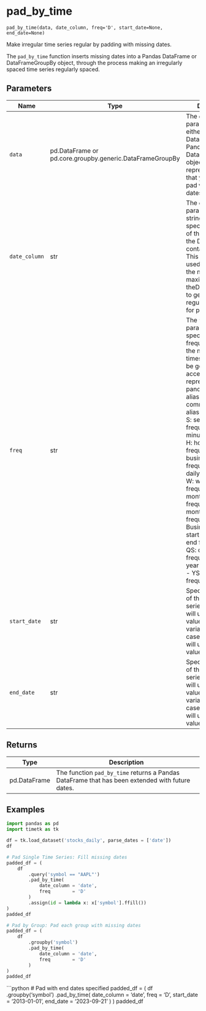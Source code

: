 # pad_by_time { #timetk.pad_by_time }

`pad_by_time(data, date_column, freq='D', start_date=None, end_date=None)`

Make irregular time series regular by padding with missing dates.


The `pad_by_time` function inserts missing dates into a Pandas DataFrame or DataFrameGroupBy object, through the process making an irregularly spaced time series regularly spaced.

## Parameters

| Name          | Type                                                     | Description                                                                                                                                                                                                                                                                                                                                                                                                                                                                                                                                    | Default    |
|---------------|----------------------------------------------------------|------------------------------------------------------------------------------------------------------------------------------------------------------------------------------------------------------------------------------------------------------------------------------------------------------------------------------------------------------------------------------------------------------------------------------------------------------------------------------------------------------------------------------------------------|------------|
| `data`        | pd.DataFrame or pd.core.groupby.generic.DataFrameGroupBy | The `data` parameter can be either a Pandas DataFrame or a Pandas DataFrameGroupBy object. It represents the data that you want to pad with missing dates.                                                                                                                                                                                                                                                                                                                                                                                     | _required_ |
| `date_column` | str                                                      | The `date_column` parameter is a string that specifies the name of the column in the DataFrame that contains the dates. This column will be used to determine the minimum and maximum dates in theDataFrame, and to generate the regular date range for padding.                                                                                                                                                                                                                                                                               | _required_ |
| `freq`        | str                                                      | The `freq` parameter specifies the frequency at which the missing timestamps should be generated. It accepts a string representing a pandas frequency alias. Some common frequency aliases include:  - S: secondly frequency - min: minute frequency - H: hourly frequency - B: business day frequency - D: daily frequency - W: weekly frequency - M: month end frequency - MS: month start frequency - BMS: Business month start - Q: quarter end frequency - QS: quarter start frequency - Y: year end frequency - YS: year start frequency | `'D'`      |
| `start_date`  | str                                                      | Specifies the start of the padded series.  If NULL, it will use the lowest value of the input variable. In the case of groups, it will use the lowest value by group.                                                                                                                                                                                                                                                                                                                                                                          | `None`     |
| `end_date`    | str                                                      | Specifies the end of the padded series.  If NULL, it will use the highest value of the input variable.  In the case of groups, it will use the highest value by group.                                                                                                                                                                                                                                                                                                                                                                         | `None`     |

## Returns

| Type         | Description                                                                                     |
|--------------|-------------------------------------------------------------------------------------------------|
| pd.DataFrame | The function `pad_by_time` returns a Pandas DataFrame that has been extended with future dates. |

## Examples

```python
import pandas as pd
import timetk as tk

df = tk.load_dataset('stocks_daily', parse_dates = ['date'])
df
```
   
```python
# Pad Single Time Series: Fill missing dates
padded_df = (
    df
        .query('symbol == "AAPL"')
        .pad_by_time(
            date_column = 'date',
            freq        = 'D'
        )
        .assign(id = lambda x: x['symbol'].ffill())
)
padded_df 
```

```python
# Pad by Group: Pad each group with missing dates
padded_df = (
    df
        .groupby('symbol')
        .pad_by_time(
            date_column = 'date',
            freq        = 'D'
        )
)
padded_df
```

```python
# Pad with end dates specified
padded_df = (
    df
        .groupby('symbol')
        .pad_by_time(
            date_column = 'date',
            freq        = 'D',
            start_date  = '2013-01-01',
            end_date    = '2023-09-21'
        )
)
padded_df